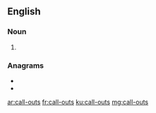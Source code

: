 ==English==

===Noun===
{{head|en|noun plural form}}

# {{plural of|call-out|lang=en}}

===Anagrams===
* {{l|en|calls out}}
* {{l|en|outcalls}}

[[ar:call-outs]]
[[fr:call-outs]]
[[ku:call-outs]]
[[mg:call-outs]]